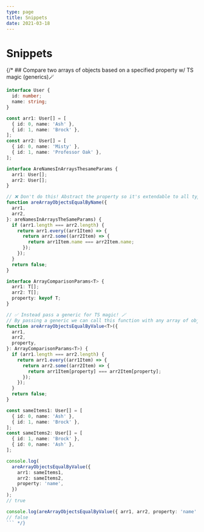 ```yaml
---
type: page
title: Snippets
date: 2021-03-18
---
```


# Snippets

{/* ## Compare two arrays of objects based on a specified property w/ TS magic (generics)🪄

```typescript
interface User {
  id: number;
  name: string;
}

const arr1: User[] = [
  { id: 0, name: 'Ash' },
  { id: 1, name: 'Brock' },
];
const arr2: User[] = [
  { id: 0, name: 'Misty' },
  { id: 1, name: 'Professor Oak' },
];

interface AreNamesInArraysThesameParams {
  arr1: User[];
  arr2: User[];
}

// ❌ Don't do this! Abstract the property so it's extendable to all types of array of objects!
function areArrayObjectsEqualByName({
  arr1,
  arr2,
}: areNamesInArraysTheSameParams) {
  if (arr1.length === arr2.length) {
    return arr1.every((arr1Item) => {
      return arr2.some((arr2Item) => {
        return arr1Item.name === arr2Item.name;
      });
    });
  }
  return false;
}

interface ArrayComparisonParams<T> {
  arr1: T[];
  arr2: T[];
  property: keyof T;
}

// ✅ Instead pass a generic for TS magic! 🪄
// By passing a generic we can call this function with any array of objects with a common property!
function areArrayObjectsEqualByValue<T>({
  arr1,
  arr2,
  property,
}: ArrayComparisonParams<T>) {
  if (arr1.length === arr2.length) {
    return arr1.every((arr1Item) => {
      return arr2.some((arr2Item) => {
        return arr1Item[property] === arr2Item[property];
      });
    });
  }
  return false;
}

const sameItems1: User[] = [
  { id: 0, name: 'Ash' },
  { id: 1, name: 'Brock' },
];
const sameItems2: User[] = [
  { id: 1, name: 'Brock' },
  { id: 0, name: 'Ash' },
];

console.log(
  areArrayObjectsEqualByValue({
    arr1: sameItems1,
    arr2: sameItems2,
    property: 'name',
  })
);
// true

console.log(areArrayObjectsEqualByValue({ arr1, arr2, property: 'name' }));
// false
``` */}
